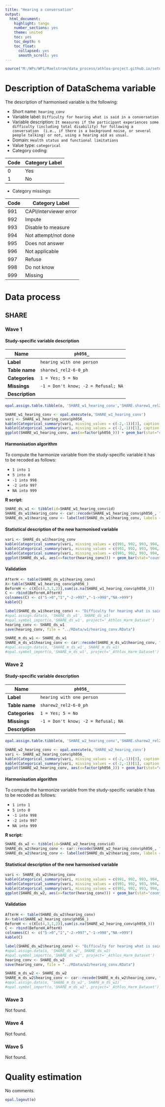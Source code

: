 ```yaml
---
title: "Hearing a conversation"
output:
  html_document:
    highlight: tango
    number_sections: yes
    theme: united
    toc: yes
    toc_depth: 6
    toc_float:
      collapsed: yes
      smooth_scroll: yes
---
```


<!-- ########################################################## --> 

<!-- # Installation, loading packages -->
<!-- **R script:** -->

```r
source("M:/WPs/WP1/Maelstrom/data_process/athlos-project.github.io/setup_iago.r")
```
<!-- ########################################################## --> 



# Description of DataSchema variable

The description of harmonised variable is the following:


* Short name: `hearing_conv`
* Variable label: `Difficulty for hearing what is said in a conversation`
* Variable description: `It measures if the participant experiences some difficulty (including total disability) for following a conversation  (i.e., if there is a background noise, or several people talking) or not, using a hearing aid as usual.`
* Domain: `Health status and functional limitations`
* Value type: `categorical`
* Category coding:

**Code** | **Category Label**
-------- | ------------------
0        | Yes
1        | No
* Category missings: 

**Code** | **Category Label**
----| ------------------
991 | CAPI/interviewer error
992 | Impute
993 | Disable to measure
994 | Not attempt/not done
995 | Does not answer
996 | Not applicable
997 | Refuse
998 | Do not know
999 | Missing

# Data process

## SHARE

### Wave 1 

#### Study-specific variable description




| **Name** | `ph056_`|
|-|-|
| **Label** | `hearing with one person` |
| **Table name** | `sharew1_rel2-6-0_ph` |
| **Categories** |  `1 = Yes; 5 = No` |
| **Missings** | `-1 = Don't know; -2 = Refusal; NA` |
| **Description** |  |


```r
opal.assign.table.tibble(o, 'SHARE_w1_hearing_conv','SHARE.sharew1_rel2-6-0_ph', variables=list('ph056_'), missings = TRUE)
```

```r
SHARE_w1_hearing_conv <- opal.execute(o,'SHARE_w1_hearing_conv')
vari <- SHARE_w1_hearing_conv$ph056_
kable(Categorical_summary(vari, missing_values = c(-2,-1))[3], caption = "ph056_")
kable(Categorical_summary(vari, missing_values = c(-2,-1))[1], caption = "Category")
ggplot(SHARE_w1_hearing_conv, aes(x=factor(ph056_))) + geom_bar(stat="count", width=0.4, fill="steelblue") + xlab("Hearing - Difficulties") + ylab("Frequency")
```

#### Harmonisation algorithm

To compute the harmonize variable from the study-specific variable it has to be recoded as follows:

* `1 into 1` 
* `5 into 0` 
* `-1 into 998`
* `-2 into 997`
* `NA into 999`

**R script:**
```r
SHARE_ds_w1 <- tibble(id=SHARE_w1_hearing_conv$id)
SHARE_ds_w1$hearing_conv <- car::recode(SHARE_w1_hearing_conv$ph056_, "1 = '1';5 = '0';NA = '999';-2 = '997';-1 = '998' ")
SHARE_ds_w1$hearing_conv <- labelled(SHARE_ds_w1$hearing_conv, labels = c(Yes=0, No=1,Missing=999, Do_not_know=998, Refuse=997, Not_applicable=996, Does_not_answer=995,  Not_attempt_not_done=994, Disable_to_measure=993, Impute=992, CAPI_interviewer_error=991))
```

#### Statistical description of the new harmonised variable
```r
vari <- SHARE_ds_w1$hearing_conv
kable(Categorical_summary(vari, missing_values = c(991, 992, 993, 994, 995, 996, 997, 998, 999))[3], caption = "hearing_conv")
kable(Categorical_summary(vari, missing_values = c(991, 992, 993, 994, 995, 996, 997, 998, 999))[1], caption = "Category")
kable(Categorical_summary(vari, missing_values = c(991, 992, 993, 994, 995, 996, 997, 998, 999))[2], caption = "Type of missing")
ggplot(SHARE_ds_w1, aes(x=factor(hearing_conv))) + geom_bar(stat="count", width=0.4, fill="steelblue") + xlab("Hearing - Difficulties") + ylab("Frequency")
```

#### Validation
```r
AfterH <- table(SHARE_ds_w1$hearing_conv)
X<-table(SHARE_w1_hearing_conv$ph056_)
BeforeH <- c(X[c(4,3,1,2)],sum(is.na(SHARE_w1_hearing_conv$ph056_)))
C <- rbind(BeforeH,AfterH)
colnames(C) <- c("5->0","1","-2->997","-1->998","NA->999")
kable(C)
```






```r

label(SHARE_ds_w1$hearing_conv) <- "Difficulty for hearing what is said in a conversation"
#opal.assign.data(o, 'SHARE_ds_w1', SHARE_ds_w1)
#opal.symbol_import(o,'SHARE_ds_w1', project='_Athlos_Harm_Dataset')
hearing_conv <- SHARE_ds_w1
save(hearing_conv, file = "../RData/w1/hearing_conv.RData")

SHARE_m_ds_w1 <- SHARE_ds_w1
SHARE_m_ds_w1$hearing_conv <- car::recode(SHARE_m_ds_w1$hearing_conv, "c(991, 992, 993, 994, 995, 996, 997,998, 999)=NA")
#opal.assign.data(o, 'SHARE_m_ds_w1', SHARE_m_ds_w1)
#opal.symbol_import(o,'SHARE_m_ds_w1', project='_Athlos_Harm_Dataset')
```



### Wave 2 

#### Study-specific variable description




| **Name** | `ph056_`|
|-|-|
| **Label** | `hearing with one person` |
| **Table name** | `sharew2_rel2-6-0_ph` |
| **Categories** |  `1 = Yes; 5 = No` |
| **Missings** | `-1 = Don't know; -2 = Refusal; NA` |
| **Description** |  |


```r
opal.assign.table.tibble(o, 'SHARE_w2_hearing_conv','SHARE.sharew2_rel2-6-0_ph', variables=list('ph056_'), missings = TRUE)
```

```r
SHARE_w2_hearing_conv <- opal.execute(o,'SHARE_w2_hearing_conv')
vari <- SHARE_w2_hearing_conv$ph056_
kable(Categorical_summary(vari, missing_values = c(-2,-1))[3], caption = "ph056_")
kable(Categorical_summary(vari, missing_values = c(-2,-1))[1], caption = "Category")
ggplot(SHARE_w2_hearing_conv, aes(x=factor(ph056_))) + geom_bar(stat="count", width=0.4, fill="steelblue") + xlab("Hearing - Difficulties") + ylab("Frequency")
```

#### Harmonisation algorithm

To compute the harmonize variable from the study-specific variable it has to be recoded as follows:

* `1 into 1` 
* `5 into 0` 
* `-1 into 998`
* `-2 into 997`
* `NA into 999`

**R script:**
```r
SHARE_ds_w2 <- tibble(id=SHARE_w2_hearing_conv$id)
SHARE_ds_w2$hearing_conv <- car::recode(SHARE_w2_hearing_conv$ph056_, "1 = '1';5 = '0';NA = '999';-2 = '997';-1 = '998' ")
SHARE_ds_w2$hearing_conv <- labelled(SHARE_ds_w2$hearing_conv, labels = c(Yes=0, No=1,Missing=999, Do_not_know=998, Refuse=997, Not_applicable=996, Does_not_answer=995,  Not_attempt_not_done=994, Disable_to_measure=993, Impute=992, CAPI_interviewer_error=991))
```

#### Statistical description of the new harmonised variable
```r
vari <- SHARE_ds_w2$hearing_conv
kable(Categorical_summary(vari, missing_values = c(991, 992, 993, 994, 995, 996, 997, 998, 999))[3], caption = "hearing_conv")
kable(Categorical_summary(vari, missing_values = c(991, 992, 993, 994, 995, 996, 997, 998, 999))[1], caption = "Category")
kable(Categorical_summary(vari, missing_values = c(991, 992, 993, 994, 995, 996, 997, 998, 999))[2], caption = "Type of missing")
ggplot(SHARE_ds_w2, aes(x=factor(hearing_conv))) + geom_bar(stat="count", width=0.4, fill="steelblue") + xlab("Hearing - Difficulties") + ylab("Frequency")
```

#### Validation
```r
AfterH <- table(SHARE_ds_w2$hearing_conv)
X<-table(SHARE_w2_hearing_conv$ph056_)
BeforeH <- c(X[c(4,3,1,2)],sum(is.na(SHARE_w2_hearing_conv$ph056_)))
C <- rbind(BeforeH,AfterH)
colnames(C) <- c("5->0","1","-2->997","-1->998","NA->999")
kable(C)
```






```r

label(SHARE_ds_w2$hearing_conv) <- "Difficulty for hearing what is said in a conversation"
#opal.assign.data(o, 'SHARE_ds_w2', SHARE_ds_w2)
#opal.symbol_import(o,'SHARE_ds_w2', project='_Athlos_Harm_Dataset')
hearing_conv <- SHARE_ds_w2
save(hearing_conv, file = "../RData/w2/hearing_conv.RData")

SHARE_m_ds_w2 <- SHARE_ds_w2
SHARE_m_ds_w2$hearing_conv <- car::recode(SHARE_m_ds_w2$hearing_conv, "c(991, 992, 993, 994, 995, 996, 997,998, 999)=NA")
#opal.assign.data(o, 'SHARE_m_ds_w2', SHARE_m_ds_w2)
#opal.symbol_import(o,'SHARE_m_ds_w2', project='_Athlos_Harm_Dataset')
```



### Wave 3

Not found.

### Wave 4

Not found.

### Wave 5

Not found.



# Quality estimation
No comments.


```r
opal.logout(o)
```
